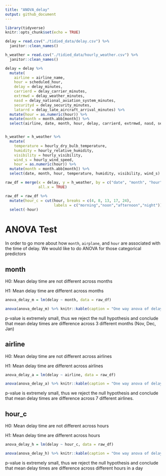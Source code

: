 ```yaml
---
title: "ANOVA_delay"
output: github_document
---
```


```r
library(tidyverse)
knitr::opts_chunk$set(echo = TRUE)
```

```r
delay = read.csv("./tidied_data/delay.csv") %>% 
  janitor::clean_names() 

h_weather = read.csv("./tidied_data/hourly_weather.csv") %>% 
  janitor::clean_names() 

delay = delay %>% 
  mutate(
    airline = airline_name,
    hour = scheduled_hour,
    delay = delay_minutes,
    carrierd = delay_carrier_minutes,
    extrmwd = delay_weather_minutes,
    nasd = delay_national_aviation_system_minutes,
    securityd = delay_security_minutes,
    latarrd = delay_late_aircraft_arrival_minutes) %>% 
  mutate(hour = as.numeric(hour)) %>% 
  mutate(month = month.abb[month]) %>% 
  select(airline, date, month, hour, delay, carrierd, extrmwd, nasd, securityd, latarrd)


h_weather = h_weather %>% 
  mutate(
    temperature = hourly_dry_bulb_temperature,
    humidity = hourly_relative_humidity,
    visibility = hourly_visibility,
    wind_s = hourly_wind_speed,
    hour = as.numeric(hour)) %>%
  mutate(month = month.abb[month]) %>% 
  select(date, month, hour, temperature, humidity, visibility, wind_s)

raw_df = merge(x = delay, y = h_weather, by = c("date", "month", "hour"),
               all.x = TRUE)

raw_df = raw_df %>% 
  mutate(hour_c = cut(hour, breaks = c(4, 8, 13, 17, 24),
                      labels = c("morning","noon","afternoon","night"))) %>% 
  select(-hour)
```

# ANOVA Test

In order to go more about how `month`, `airplane`, and `hour` are associated with the time of delay. We would like to do ANOVA for those categorical predictors

##  month
H0: Mean delay time are not different across months

H1: Mean delay time are different across months

```r
anova_delay_m = lm(delay ~ month, data = raw_df)

anova(anova_delay_m) %>% knitr::kable(caption = "One way anova of delay time and month")
```

p-value is extremely small, thus we reject the null hypothesis and conclude that mean delay times are difference across 3 different months (Nov, Dec, Jan)

## airline

H0: Mean delay time are not different across airlines

H1: Mean delay time are different across airlines

```r
anova_delay_a = lm(delay ~ airline, data = raw_df)

anova(anova_delay_a) %>% knitr::kable(caption = "One way anova of delay time and airline")
```

p-value is extremely small, thus we reject the null hypothesis and conclude that mean delay times are difference across 7 different airlines.

## hour_c

H0: Mean delay time are not different across hours

H1: Mean delay time are different across hours

```r
anova_delay_h = lm(delay ~ hour_c, data = raw_df)

anova(anova_delay_h) %>% knitr::kable(caption = "One way anova of delay time and hours")
```

p-value is extremely small, thus we reject the null hypothesis and conclude that mean delay times are difference across different hours in a day

